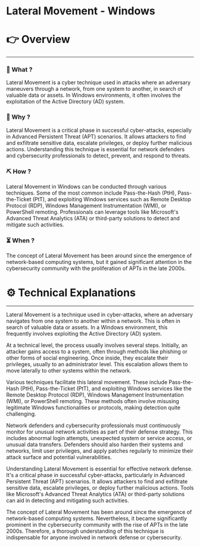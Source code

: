 # Lateral Movement - Windows


# 👉 Overview

---

### 👀 What ?

Lateral Movement is a cyber technique used in attacks where an adversary maneuvers through a network, from one system to another, in search of valuable data or assets. In Windows environments, it often involves the exploitation of the Active Directory (AD) system.


### 🧐 Why ?

Lateral Movement is a critical phase in successful cyber-attacks, especially in Advanced Persistent Threat (APT) scenarios. It allows attackers to find and exfiltrate sensitive data, escalate privileges, or deploy further malicious actions. Understanding this technique is essential for network defenders and cybersecurity professionals to detect, prevent, and respond to threats.


### ⛏️ How ?

Lateral Movement in Windows can be conducted through various techniques. Some of the most common include Pass-the-Hash (PtH), Pass-the-Ticket (PtT), and exploiting Windows services such as Remote Desktop Protocol (RDP), Windows Management Instrumentation (WMI), or PowerShell remoting. Professionals can leverage tools like Microsoft's Advanced Threat Analytics (ATA) or third-party solutions to detect and mitigate such activities.


### ⏳ When ?

The concept of Lateral Movement has been around since the emergence of network-based computing systems, but it gained significant attention in the cybersecurity community with the proliferation of APTs in the late 2000s.


# ⚙️ Technical Explanations

---

Lateral Movement is a technique used in cyber-attacks, where an adversary navigates from one system to another within a network. This is often in search of valuable data or assets. In a Windows environment, this frequently involves exploiting the Active Directory (AD) system.

At a technical level, the process usually involves several steps. Initially, an attacker gains access to a system, often through methods like phishing or other forms of social engineering. Once inside, they escalate their privileges, usually to an administrator level. This escalation allows them to move laterally to other systems within the network.

Various techniques facilitate this lateral movement. These include Pass-the-Hash (PtH), Pass-the-Ticket (PtT), and exploiting Windows services like the Remote Desktop Protocol (RDP), Windows Management Instrumentation (WMI), or PowerShell remoting. These methods often involve misusing legitimate Windows functionalities or protocols, making detection quite challenging.

Network defenders and cybersecurity professionals must continuously monitor for unusual network activities as part of their defense strategy. This includes abnormal login attempts, unexpected system or service access, or unusual data transfers. Defenders should also harden their systems and networks, limit user privileges, and apply patches regularly to minimize their attack surface and potential vulnerabilities.

Understanding Lateral Movement is essential for effective network defense. It's a critical phase in successful cyber-attacks, particularly in Advanced Persistent Threat (APT) scenarios. It allows attackers to find and exfiltrate sensitive data, escalate privileges, or deploy further malicious actions. Tools like Microsoft's Advanced Threat Analytics (ATA) or third-party solutions can aid in detecting and mitigating such activities.

The concept of Lateral Movement has been around since the emergence of network-based computing systems. Nevertheless, it became significantly prominent in the cybersecurity community with the rise of APTs in the late 2000s. Therefore, a thorough understanding of this technique is indispensable for anyone involved in network defense or cybersecurity.
